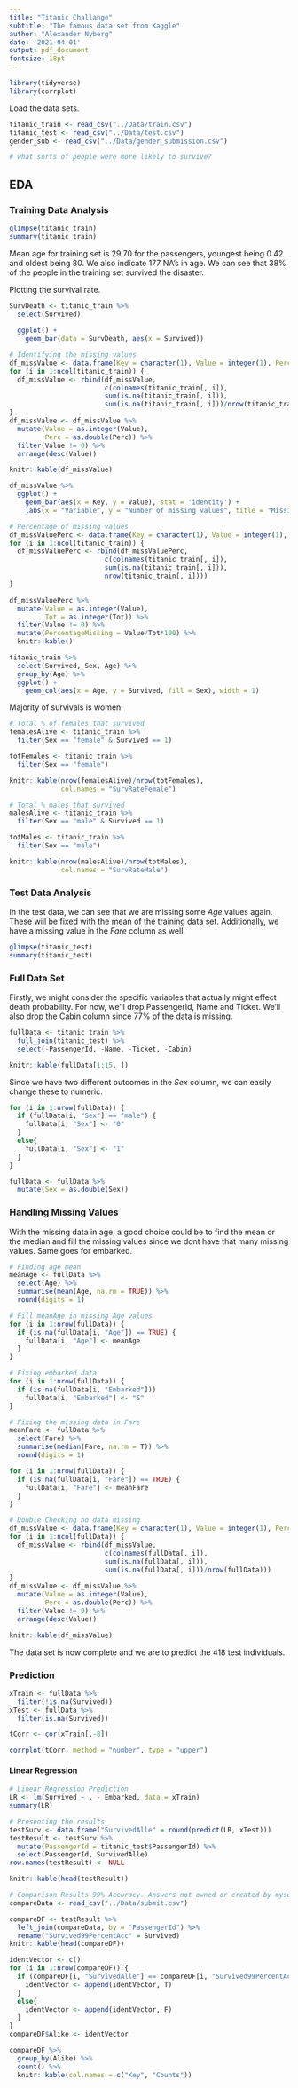 ```yaml
---
title: "Titanic Challange"
subtitle: "The famous data set from Kaggle"
author: "Alexander Nyberg"
date: '2021-04-01'
output: pdf_document
fontsize: 18pt
---
```


```r
library(tidyverse)
library(corrplot)
```

Load the data sets.

```r
titanic_train <- read_csv("../Data/train.csv")
titanic_test <- read_csv("../Data/test.csv")
gender_sub <- read_csv("../Data/gender_submission.csv")

# what sorts of people were more likely to survive?
```

## EDA

### Training Data Analysis

```r
glimpse(titanic_train)
summary(titanic_train)
```

Mean age for training set is 29.70 for the passengers, youngest being 0.42 and oldest being 80. We also indicate 177 NA's in age. 
We can see that 38% of the people in the training set survived the disaster.

Plotting the survival rate.

```r
SurvDeath <- titanic_train %>%
  select(Survived)
  
  ggplot() + 
    geom_bar(data = SurvDeath, aes(x = Survived))
```

```r
# Identifying the missing values
df_missValue <- data.frame(Key = character(1), Value = integer(1), Perc = integer(1))
for (i in 1:ncol(titanic_train)) {
  df_missValue <- rbind(df_missValue, 
                        c(colnames(titanic_train[, i]), 
                        sum(is.na(titanic_train[, i])), 
                        sum(is.na(titanic_train[, i]))/nrow(titanic_train)))
}
df_missValue <- df_missValue %>%
  mutate(Value = as.integer(Value), 
         Perc = as.double(Perc)) %>%
  filter(Value != 0) %>%
  arrange(desc(Value))

knitr::kable(df_missValue)

df_missValue %>%
  ggplot() + 
    geom_bar(aes(x = Key, y = Value), stat = 'identity') + 
    labs(x = "Variable", y = "Number of missing values", title = "Missing Values")
```

```r
# Percentage of missing values
df_missValuePerc <- data.frame(Key = character(1), Value = integer(1), Tot = integer(1))
for (i in 1:ncol(titanic_train)) {
  df_missValuePerc <- rbind(df_missValuePerc, 
                        c(colnames(titanic_train[, i]), 
                        sum(is.na(titanic_train[, i])), 
                        nrow(titanic_train[, i])))
}

df_missValuePerc %>%
  mutate(Value = as.integer(Value),
         Tot = as.integer(Tot)) %>%
  filter(Value != 0) %>%
  mutate(PercentageMissing = Value/Tot*100) %>%
  knitr::kable()
```

```r
titanic_train %>%
  select(Survived, Sex, Age) %>%
  group_by(Age) %>%
  ggplot() + 
    geom_col(aes(x = Age, y = Survived, fill = Sex), width = 1)
```

Majority of survivals is women. 

```r
# Total % of females that survived
femalesAlive <- titanic_train %>%
  filter(Sex == "female" & Survived == 1)

totFemales <- titanic_train %>%
  filter(Sex == "female")

knitr::kable(nrow(femalesAlive)/nrow(totFemales), 
             col.names = "SurvRateFemale")
``` 

```r
# Total % males that survived
malesAlive <- titanic_train %>%
  filter(Sex == "male" & Survived == 1)

totMales <- titanic_train %>%
  filter(Sex == "male")

knitr::kable(nrow(malesAlive)/nrow(totMales),
             col.names = "SurvRateMale")
```

### Test Data Analysis

In the test data, we can see that we are missing some *Age* values again. These will be fixed with the mean of the training data set. Additionally, we have a missing value in the *Fare* column as well. 

```r
glimpse(titanic_test)
summary(titanic_test)
```

### Full Data Set

Firstly, we might consider the specific variables that actually might effect death probability. For now, we'll drop PassengerId, Name and Ticket. We'll also drop the Cabin column since 77% of the data is missing.

```r
fullData <- titanic_train %>%
  full_join(titanic_test) %>%
  select(-PassengerId, -Name, -Ticket, -Cabin)

knitr::kable(fullData[1:15, ])
```

Since we have two different outcomes in the *Sex* column, we can easily change these to numeric.

```r
for (i in 1:nrow(fullData)) {
  if (fullData[i, "Sex"] == "male") {
    fullData[i, "Sex"] <- "0"
  }
  else{
    fullData[i, "Sex"] <- "1"
  }
}

fullData <- fullData %>%
  mutate(Sex = as.double(Sex))
```


### Handling Missing Values 

With the missing data in age, a good choice could be to find the mean or the median and fill the missing values since we dont have that many missing values. Same goes for embarked.

```r
# Finding age mean
meanAge <- fullData %>% 
  select(Age) %>%
  summarise(mean(Age, na.rm = TRUE)) %>%
  round(digits = 1)
```

```r
# Fill meanAge in missing Age values
for (i in 1:nrow(fullData)) {
  if (is.na(fullData[i, "Age"]) == TRUE) {
    fullData[i, "Age"] <- meanAge
  }
}
```

```r
# Fixing embarked data
for (i in 1:nrow(fullData)) {
  if (is.na(fullData[i, "Embarked"]))
    fullData[i, "Embarked"] <- "S"
}
```

```r
# Fixing the missing data in Fare
meanFare <- fullData %>% 
  select(Fare) %>% 
  summarise(median(Fare, na.rm = T)) %>% 
  round(digits = 1)

for (i in 1:nrow(fullData)) {
  if (is.na(fullData[i, "Fare"]) == TRUE) {
    fullData[i, "Fare"] <- meanFare
  }
}
```

```r
# Double Checking no data missing
df_missValue <- data.frame(Key = character(1), Value = integer(1), Perc = integer(1))
for (i in 1:ncol(fullData)) {
  df_missValue <- rbind(df_missValue, 
                        c(colnames(fullData[, i]), 
                        sum(is.na(fullData[, i])), 
                        sum(is.na(fullData[, i]))/nrow(fullData)))
}
df_missValue <- df_missValue %>%
  mutate(Value = as.integer(Value), 
         Perc = as.double(Perc)) %>%
  filter(Value != 0) %>%
  arrange(desc(Value))

knitr::kable(df_missValue)
```

The data set is now complete and we are to predict the 418 test individuals.

### Prediction

```r
xTrain <- fullData %>%
  filter(!is.na(Survived))
xTest <- fullData %>%
  filter(is.na(Survived))
```

```r
tCorr <- cor(xTrain[,-8])

corrplot(tCorr, method = "number", type = "upper")
```

#### Linear Regression

```r
# Linear Regression Prediction
LR <- lm(Survived ~ . - Embarked, data = xTrain)
summary(LR)
```

```r
# Presenting the results
testSurv <- data.frame("SurvivedAlle" = round(predict(LR, xTest)))
testResult <- testSurv %>%
  mutate(PassengerId = titanic_test$PassengerId) %>% 
  select(PassengerId, SurvivedAlle)
row.names(testResult) <- NULL

knitr::kable(head(testResult))
```

```r
# Comparison Results 99% Accuracy. Answers not owned or created by myself.
compareData <- read_csv("../Data/submit.csv")
```

```r
compareDF <- testResult %>%
  left_join(compareData, by = "PassengerId") %>%
  rename("Survived99PercentAcc" = Survived)
knitr::kable(head(compareDF))
```

```r
identVector <- c()
for (i in 1:nrow(compareDF)) {
  if (compareDF[i, "SurvivedAlle"] == compareDF[i, "Survived99PercentAcc"]) {
    identVector <- append(identVector, T)
  }
  else{
    identVector <- append(identVector, F)
  }
}
compareDF$Alike <- identVector
```

```r
compareDF %>%
  group_by(Alike) %>% 
  count() %>%
  knitr::kable(col.names = c("Key", "Counts"))
```


